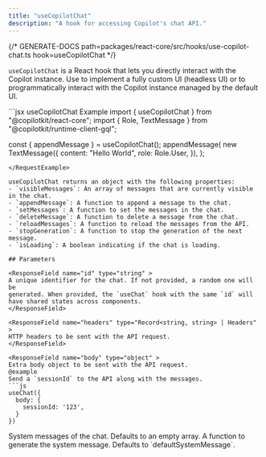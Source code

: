 ```yaml
---
title: "useCopilotChat"
description: "A hook for accessing Copilot's chat API."
---
```


{/* GENERATE-DOCS path=packages/react-core/src/hooks/use-copilot-chat.ts hook=useCopilotChat */}
 
`useCopilotChat` is a React hook that lets you directly interact with the
Copilot instance. Use to implement a fully custom UI (headless UI) or to
programmatically interact with the Copilot instance managed by the default
UI.
 
<RequestExample>
  ```jsx useCopilotChat Example
  import { useCopilotChat }
    from "@copilotkit/react-core";
  import { Role, TextMessage } from "@copilotkit/runtime-client-gql";
 
  const { appendMessage } = useCopilotChat();
  appendMessage(
    new TextMessage({
      content: "Hello World",
      role: Role.User,
    }),
  );
  ```
</RequestExample>
 
useCopilotChat returns an object with the following properties:
- `visibleMessages`: An array of messages that are currently visible in the chat.
- `appendMessage`: A function to append a message to the chat.
- `setMessages`: A function to set the messages in the chat.
- `deleteMessage`: A function to delete a message from the chat.
- `reloadMessages`: A function to reload the messages from the API.
- `stopGeneration`: A function to stop the generation of the next message.
- `isLoading`: A boolean indicating if the chat is loading.

## Parameters

<ResponseField name="id" type="string" >
A unique identifier for the chat. If not provided, a random one will be
  generated. When provided, the `useChat` hook with the same `id` will
  have shared states across components.
</ResponseField>

<ResponseField name="headers" type="Record<string, string> | Headers" >
HTTP headers to be sent with the API request.
</ResponseField>

<ResponseField name="body" type="object" >
Extra body object to be sent with the API request.
  @example
  Send a `sessionId` to the API along with the messages.
  ```js
  useChat({
    body: {
      sessionId: '123',
    }
  })
  ```
</ResponseField>

<ResponseField name="initialMessages" type="Message[]" >
System messages of the chat. Defaults to an empty array.
</ResponseField>

<ResponseField name="makeSystemMessage" type="SystemMessageFunction" >
A function to generate the system message. Defaults to `defaultSystemMessage`.
</ResponseField>


